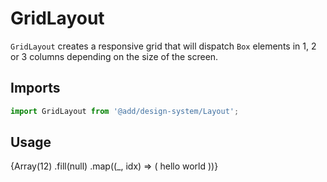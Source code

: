 <!--- GridLayout.stories.mdx --->


<Meta title="Design System/Components/GridLayout" component={GridLayout} />

# GridLayout

`GridLayout` creates a responsive grid that will dispatch `Box` elements in 1, 2 or 3 columns depending on the size of the screen.

## Imports

```js
import GridLayout from '@add/design-system/Layout';
```

## Usage

<Canvas>
  <Story name="base">
    <Box padding={8} background="neutral100">
      <GridLayout>
        {Array(12)
          .fill(null)
          .map((_, idx) => (
            <Box padding={4} hasRadius background="neutral0" key={`box-${idx}`} shadow="tableShadow">
              hello world
            </Box>
          ))}
      </GridLayout>
    </Box>
  </Story>
</Canvas>
